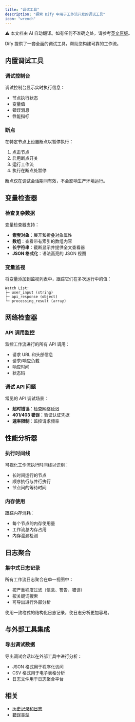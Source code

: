 ```yaml
---
title: "调试工具"
description: "探索 Dify 中用于工作流开发的调试工具"
icon: "wrench"
---
```


<Note> ⚠️ 本文档由 AI 自动翻译。如有任何不准确之处，请参考[英文原版](../../../../en/documentation/pages/debug/debugging-tools.mdx)。</Note>

Dify 提供了一套全面的调试工具，帮助您构建可靠的工作流。

## 内置调试工具

### 调试控制台
调试控制台显示实时执行信息：
- 节点执行状态
- 变量值
- 错误消息
- 性能指标

### 断点
在特定节点上设置断点以暂停执行：

1. 点击节点
2. 启用断点开关
3. 运行工作流
4. 执行在断点处暂停

<Info>
  断点仅在调试会话期间有效，不会影响生产环境运行。
</Info>

## 变量检查器

### 检查复杂数据
变量检查器支持：
- **嵌套对象**：展开和折叠对象属性
- **数组**：查看带有索引的数组内容
- **长字符串**：截断显示并提供全文查看器
- **JSON 格式化**：语法高亮的 JSON 视图

### 变量监视
将变量添加到监视列表中，跟踪它们在多次运行中的值：

```
Watch List:
├─ user_input (string)
├─ api_response (object)
└─ processing_result (array)
```

## 网络检查器

### API 调用监控
监控工作流进行的所有 API 调用：
- 请求 URL 和头部信息
- 请求/响应负载
- 响应时间
- 状态码

### 调试 API 问题
常见的 API 调试场景：
- **超时错误**：检查网络延迟
- **401/403 错误**：验证认证凭据
- **速率限制**：监控请求频率

## 性能分析器

### 执行时间线
可视化工作流执行时间线以识别：
- 长时间运行的节点
- 顺序执行与并行执行
- 节点间的等待时间

### 内存使用
跟踪内存消耗：
- 每个节点的内存使用量
- 工作流总内存占用
- 内存泄漏检测

## 日志聚合

### 集中式日志记录
所有工作流日志聚合在单一视图中：
- 按严重程度过滤（信息、警告、错误）
- 按关键词搜索
- 可导出进行外部分析

<Tip>
  使用一致格式的结构化日志记录，使日志分析更加容易。
</Tip>

## 与外部工具集成

### 导出调试数据
导出调试会话以在外部工具中进行分析：
- JSON 格式用于程序化访问
- CSV 格式用于电子表格分析
- 日志文件用于日志聚合平台

## 相关

- [历史记录和日志](/en/documentation/pages/debug/history-and-logs)
- [错误类型](/en/documentation/pages/debug/error-type)